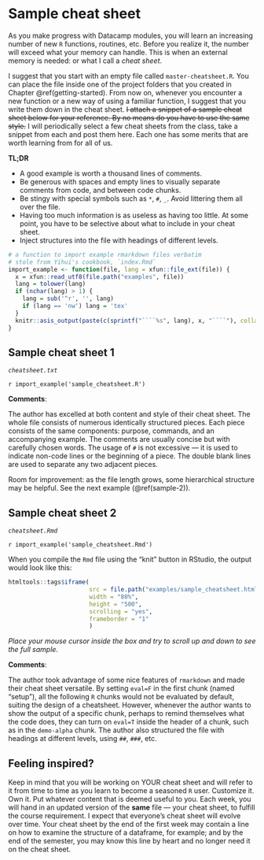 # Sample cheat sheet {#appendix-cheat-sheet}

As you make progress with Datacamp modules, 
you will learn an increasing number of new `R` functions, routines, etc. 
Before you realize it, the number will exceed what your memory can handle. 
This is when an external memory is needed: or what I call a *cheat sheet*. 

I suggest that you start with an empty file called `master-cheatsheet.R`. 
You can place the file inside one of the project folders 
that you created in Chapter \@ref(getting-started). 
From now on, 
whenever you encounter a new function or a new way of using a familiar function, 
I suggest that you write them down in the cheat sheet. 
~~I attach a snippet of a sample cheat sheet below for your reference. 
By no means do you have to use the same style.~~ 
I will periodically select a few cheat sheets from the class, 
take a snippet from each and post them here. 
Each one has some merits that are worth learning from for all of us. 

**TL;DR** 

+ A good example is worth a thousand lines of comments.
+ Be generous with spaces and empty lines to visually separate 
comments from code, and between code chunks.
+ Be stingy with special symbols such as `*`, `#`, `_`. 
  Avoid littering them all over the file.
+ Having too much information is as useless as having too little. 
  At some point, you have to be selective about what to include in your 
  cheat sheet. 
+ Inject structures into the file with headings of different levels.

```r
# a function to import example rmarkdown files verbatim
# stole from Yihui's cookbook, `index.Rmd`
import_example <- function(file, lang = xfun::file_ext(file)) {
  x = xfun::read_utf8(file.path("examples", file))
  lang = tolower(lang)
  if (nchar(lang) > 1) {
    lang = sub('^r', '', lang)
    if (lang == 'nw') lang = 'tex'
  }
  knitr::asis_output(paste(c(sprintf("````%s", lang), x, "````"), collapse = '\n'))
}
```

## Sample cheat sheet 1

*`cheatsheet.txt`*

`r import_example('sample_cheatsheet.R')`

**Comments**: 

The author has excelled at both content and style of their cheat sheet. 
The whole file consists of numerous identically structured pieces. 
Each piece consists of the same components: purpose, commands, 
and an accompanying example. 
The comments are usually concise but with carefully chosen words. 
The usage of `#` is not excessive --- it is used to indicate 
non-code lines or the beginning of a piece. 
The double blank lines are used to separate any two adjacent pieces. 

Room for improvement: as the file length grows, some hierarchical structure 
may be helpful. See the next example (\@ref(sample-2)). 


## Sample cheat sheet 2 {#sample-2}

*`cheatsheet.Rmd`*


`r import_example('sample_cheatsheet.Rmd')`

When you compile the `Rmd` file using the "knit" button in RStudio, 
the output would look like this: 


```r
htmltools::tags$iframe(
                       src = file.path("examples/sample_cheatsheet.html"), 
                       width = "80%", 
                       height = "500", 
                       scrolling = "yes", 
                       frameborder = "1"
                       )
```

*Place your mouse cursor inside the box and try to scroll up and down 
to see the full sample.*

**Comments**:

The author took advantage of some nice features of `rmarkdown` 
and made their cheat sheet versatile. 
By setting `eval=F` in the first chunk (named "setup"), 
all the following `R` chunks would not be evaluated by default, 
suiting the design of a cheatsheet. 
However, whenever the author wants to show the output of a specific chunk, 
perhaps to remind themselves what the code does, 
they can turn on `eval=T` inside the header of a chunk, 
such as in the `demo-alpha` chunk. 
The author also structured the file with headings at different levels, 
using `##`, `###`, etc. 


## Feeling inspired?

Keep in mind that you will be working on YOUR cheat sheet 
and will refer to it from time to time 
as you learn to become a seasoned `R` user. 
Customize it. Own it. 
Put whatever content that is deemed useful to you. 
Each week, you will hand in an updated version of the **same** file ---
your cheat sheet, to fulfill the course requirement. 
I expect that everyone's cheat sheet will evolve over time. 
Your cheat sheet by the end of the first week 
may contain a line on how to examine the structure of a dataframe, for example; 
and by the end of the semester, 
you may know this line by heart and no longer need it on the cheat sheet. 

